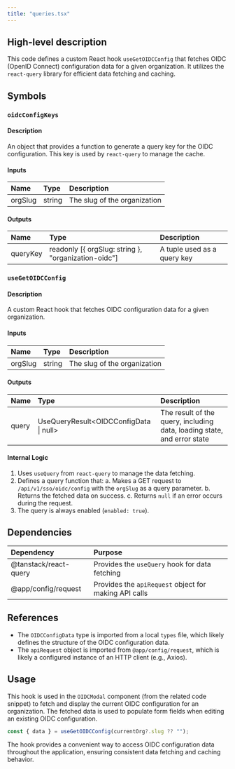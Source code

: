 ```yaml
---
title: "queries.tsx"
---
```


## High-level description
This code defines a custom React hook `useGetOIDCConfig` that fetches OIDC (OpenID Connect) configuration data for a given organization. It utilizes the `react-query` library for efficient data fetching and caching.

## Symbols

### `oidcConfigKeys`
#### Description
An object that provides a function to generate a query key for the OIDC configuration. This key is used by `react-query` to manage the cache.

#### Inputs
| Name | Type | Description |
|:-----|:-----|:------------|
| orgSlug | string | The slug of the organization |

#### Outputs
| Name | Type | Description |
|:-----|:-----|:------------|
| queryKey | readonly [{ orgSlug: string }, "organization-oidc"] | A tuple used as a query key |

### `useGetOIDCConfig`
#### Description
A custom React hook that fetches OIDC configuration data for a given organization.

#### Inputs
| Name | Type | Description |
|:-----|:-----|:------------|
| orgSlug | string | The slug of the organization |

#### Outputs
| Name | Type | Description |
|:-----|:-----|:------------|
| query | UseQueryResult&lt;OIDCConfigData \| null&gt; | The result of the query, including data, loading state, and error state |

#### Internal Logic
1. Uses `useQuery` from `react-query` to manage the data fetching.
2. Defines a query function that:
   a. Makes a GET request to `/api/v1/sso/oidc/config` with the `orgSlug` as a query parameter.
   b. Returns the fetched data on success.
   c. Returns `null` if an error occurs during the request.
3. The query is always enabled (`enabled: true`).

## Dependencies
| Dependency | Purpose |
|:-----------|:--------|
| @tanstack/react-query | Provides the `useQuery` hook for data fetching |
| @app/config/request | Provides the `apiRequest` object for making API calls |

## References
- The `OIDCConfigData` type is imported from a local `types` file, which likely defines the structure of the OIDC configuration data.
- The `apiRequest` object is imported from `@app/config/request`, which is likely a configured instance of an HTTP client (e.g., Axios).

## Usage
This hook is used in the `OIDCModal` component (from the related code snippet) to fetch and display the current OIDC configuration for an organization. The fetched data is used to populate form fields when editing an existing OIDC configuration.

```typescript
const { data } = useGetOIDCConfig(currentOrg?.slug ?? "");
```

The hook provides a convenient way to access OIDC configuration data throughout the application, ensuring consistent data fetching and caching behavior.